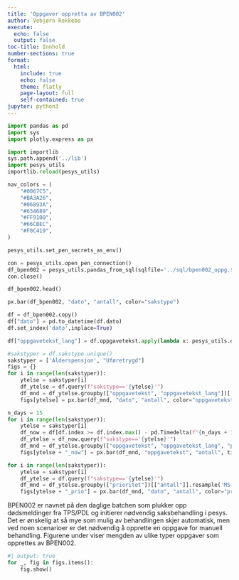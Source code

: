 ```yaml
---
title: 'Oppgaver oppretta av BPEN002'
author: Vebjørn Rekkebo
execute:
  echo: false
  output: false
toc-title: Innhold
number-sections: true
format:
  html:
    include: true
    echo: false
    theme: flatly
    page-layout: full
    self-contained: true
jupyter: python3
---
```


```python
import pandas as pd
import sys
import plotly.express as px

import importlib
sys.path.append('../lib')
import pesys_utils
importlib.reload(pesys_utils)

nav_colors = (
    "#0067C5",
    "#BA3A26",
    "#06893A",
    "#634689",
    "#FF9100",
    "#66CBEC",
    "#F0C419",
)
```

```python
pesys_utils.set_pen_secrets_as_env()
```

```python
con = pesys_utils.open_pen_connection()
df_bpen002 = pesys_utils.pandas_from_sql(sqlfile='../sql/bpen002_oppg.sql', con=con, tuning=10000, lowercase=True)
con.close()
```

```python
df_bpen002.head()
```

```python
px.bar(df_bpen002, "dato", "antall", color="sakstype")
```

```python
df = df_bpen002.copy()
df["dato"] = pd.to_datetime(df.dato)
df.set_index('dato',inplace=True)

df["oppgavetekst_lang"] = df.oppgavetekst.apply(lambda x: pesys_utils.oppgavetekst_lang[x])
```

```python
#sakstyper = df.sakstype.unique()
sakstyper = ['Alderspensjon', "Uføretrygd"]
figs = {}
for i in range(len(sakstyper)):
    ytelse = sakstyper[i]
    df_ytelse = df.query(f"sakstype=='{ytelse}'")
    df_mnd = df_ytelse.groupby(["oppgavetekst", "oppgavetekst_lang"])[["antall"]].resample('MS').sum().reset_index()
    figs[ytelse] = px.bar(df_mnd, "dato", "antall", color="oppgavetekst", title=ytelse, hover_data=["oppgavetekst_lang"])
```

```python
n_days = 15
for i in range(len(sakstyper)):
    ytelse = sakstyper[i]
    df_now = df[df.index >= df.index.max() - pd.Timedelta(f"{n_days + 1} days")]
    df_ytelse = df_now.query(f"sakstype=='{ytelse}'")
    df_mnd = df_ytelse.groupby(["oppgavetekst", "oppgavetekst_lang", "prioritet"])[["antall"]].sum().reset_index().sort_values("antall", ascending=False)
    figs[ytelse + "_now"] = px.bar(df_mnd, "oppgavetekst", "antall", title=ytelse + f" siste {n_days} dager", color="prioritet", hover_data=["oppgavetekst_lang"], color_discrete_map={'HOY':nav_colors[1], 'LAV':nav_colors[0]})
```

```python
for i in range(len(sakstyper)):
    ytelse = sakstyper[i]
    df_ytelse = df.query(f"sakstype=='{ytelse}'")
    df_mnd = df_ytelse.groupby(["prioritet"])[["antall"]].resample('MS').sum().reset_index()
    figs[ytelse + "_prio"] = px.bar(df_mnd, "dato", "antall", color="prioritet", barmode='group', title=ytelse + f" - oppgaveprioritet", color_discrete_map={'HOY':nav_colors[1], 'LAV':nav_colors[0]})
```

BPEN002 er navnet på den daglige batchen som plukker opp dødsmeldinger fra TPS/PDL og initierer nødvendig saksbehandling i pesys. 
Det er ønskelig at så mye som mulig av behandlingen skjer automatisk, men ved noen scenarioer er det nødvendig å opprette en oppgave for manuell behandling.
Figurene under viser mengden av ulike typer oppgaver som opprettes av BPEN002.


```python
#| output: true
for _, fig in figs.items():
    fig.show()
```

